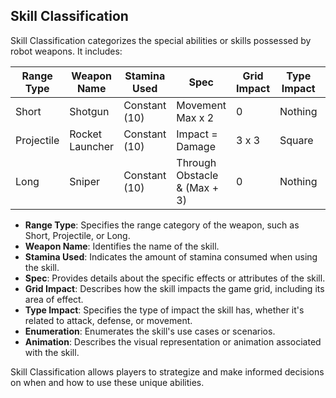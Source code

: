 ## Skill Classification

Skill Classification categorizes the special abilities or skills possessed by robot weapons. It includes:

| Range Type | Weapon Name     | Stamina Used | Spec                         | Grid Impact | Type Impact | Enumaration | Animation       |
| ---------- | --------------- | ------------ | ---------------------------- | ------------- | ----------- | ----------- | --------------- |
| Short      | Shotgun         | Constant (10)           | Movement Max x 2             | 0             | Nothing     | Movement    | Dash |
| Projectile | Rocket Launcher | Constant (10)           | Impact = Damage              | 3 x 3         | Square      | Attack      | Omni Fire Blue|
| Long       | Sniper          | Constant (10)           | Through Obstacle & (Max + 3) | 0             | Nothing     | Attack      | Fire Ball       |

- **Range Type**: Specifies the range category of the weapon, such as Short, Projectile, or Long.
- **Weapon Name**: Identifies the name of the skill.
- **Stamina Used**: Indicates the amount of stamina consumed when using the skill.
- **Spec**: Provides details about the specific effects or attributes of the skill.
- **Grid Impact**: Describes how the skill impacts the game grid, including its area of effect.
- **Type Impact**: Specifies the type of impact the skill has, whether it's related to attack, defense, or movement.
- **Enumeration**: Enumerates the skill's use cases or scenarios.
- **Animation**: Describes the visual representation or animation associated with the skill.

Skill Classification allows players to strategize and make informed decisions on when and how to use these unique abilities.